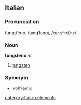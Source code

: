 ==Italian==
===Pronunciation===
tungstèno, /tungˈtɛno/, /<tt>tung"stEno</tt>/
===Noun===
'''tungsteno''' ''m''

# [[tungsten]]

===Synonym===
*[[wolframio]]
[[category:Italian elements]]